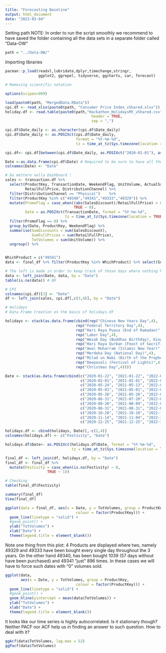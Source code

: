 ```yaml
---
title: "Forecasting Baseline"
output: html_document
date: "2023-03-04"
---
```

Setting path
NOTE: In order to run the script smoothly we recommend to have saved the folder
containing all the data sets in a separate folder called "Data-OW"

```r
path = "../Data-OW/"
```

Importing libraries
```r
pacman::p_load(readxl,lubridate,dplyr,timechange,stringr, 
               ggplot2, ggrepel, tidyverse, ggcharts, car, forecast)

# Removing scientific notation

options(scipen=999)
```

```r

load(paste0(path, "MergedData.RData"))
cpi.df <- read_xlsx(paste0(path, "Consumer Price Index_vShared.xlsx"))
holiday.df <- read.table(paste0(path,"Hackathon_HolidaysMY_vShared.csv"), 
                                       header = TRUE,
                                       sep = ",")

```

```r

cpi.df$Date_daily <- as.character(cpi.df$Date_daily)
cpi.df$Date_daily <- as.POSIXct(cpi.df$Date_daily, 
                                format = "%Y-%m-%d",
                                tz = time_at_tz(Sys.timezone(location = TRUE)))

cpi.df<- cpi.df[between(cpi.df$Date_daily, as.POSIXct("2020-01-01"), as.POSIXct("2022-12-31")),]
```

```r

Date <-as.data.frame(cpi.df$Date) # Required to be sure to have all the dates in the following data set
colnames(Date) <- "Date"

# Da mettere nella Dashboard !
sales <- transaction.df %>% 
  select(ProductKey, TransactionDate, WeekendFlag, UnitVolume, ActualSales, SalesDiscount,
         RetailFullPrice, DistributionChannel) %>% 
  filter(DistributionChannel == "Physical")    %>% 
  filter(ProductKey %in% c("49340","49341","49333","49329")) %>% 
  mutate(PromoFlag = case_when((abs(SalesDiscount)/RetailFullPrice) > 0.05 ~ 1,
                               TRUE ~ 0),
         Date = as.POSIXct(TransactionDate, format = "%Y-%m-%d",  
                           tz = time_at_tz(Sys.timezone(location = TRUE)))) %>% 
  filter(PromoFlag == 0) %>% 
  group_by(Date, ProductKey, WeekendFlag) %>% 
  summarise(SumDiscounts = sum(SalesDiscount),
            SumFullPrices = sum(RetailFullPrice),
            TotVolumes = sum(UnitVolume)) %>% 
  ungroup() %>% 


WhichProduct = c("49341")
data <- final_df %>% filter(ProductKey %in% WhichProduct) %>% select(SumFullPrices, ProductKey, Date, TotVolumes)

# The left is made in order to keep track of those days where nothing has been purchased
data <- left_join(Date, data, by = "Date")
table(is.na(data)) # OK
```


```r

# CPI
colnames(cpi.df)[3] <- "Date"
df <- left_join(sales, cpi.df[,c(3,4)], by = "Date")

# Holidays
# Data Frame Creation on the basis of holidays.df

holidays <- stack(as.data.frame(cbind(rep("Chinese New Years Day",4),
                                rep("Federal Territory Day",4),
                                rep("Hari Raya Puasa (End of Ramadan)",4),
                                rep("Labor Day",4),
                                rep("Wesak Day (Buddhas Birthday), Kings Birthday",4),
                                rep("Hari Raya Qurban (Feast of Sacrifice)",4),
                                rep("Awal Muharram (Islamic New Year)",4),
                                rep("Merdeka Day (National Day)",4),
                                rep("Milad un Nabi (Birth of the Prophet Muhammad)",4),
                                rep("Deepavali (Festival of Lights)",4),
                                rep("Christmas Day",4))))

Date <- stack(as.data.frame(cbind(c("2020-01-22", "2021-01-22", "2022-01-22", "2023-01-22"),
                                  c("2020-02-01", "2021-02-01", "2022-02-01", "2023-02-01"),
                                  c("2020-05-24", "2021-05-13", "2022-05-02", "2023-04-22"),
                                  c("2020-05-01", "2021-05-01", "2022-05-01", "2023-05-01"),
                                  c("2020-05-26", "2021-05-26", "2022-05-26", "2023-05-26"),
                                  c("2020-06-31", "2021-07-20", "2022-07-10", "2023-06-29"),
                                  c("2020-08-20", "2021-08-09", "2022-06-30", "2023-07-19"),
                                  c("2020-08-31", "2021-08-31", "2022-08-31", "2023-08-31"),
                                  c("2020-10-28", "2021-10-18", "2022-10-07", "2023-09-26"),
                                  c("2020-11-14", "2021-11-04", "2022-10-24", "2023-10-12"),
                                  c("2020-12-25", "2021-12-25", "2022-12-25", "2023-12-25"))))

holidays.df <- cbind(holidays, Date)[,-c(2,4)]
colnames(holidays.df) <- c("Festivity", "Date")

holidays.df$Date<- as.POSIXct(holidays.df$Date, format = "%Y-%m-%d",  
                              tz = time_at_tz(Sys.timezone(location = TRUE)))

final_df <- left_join(df, holidays.df, by = "Date")
final_df <- final_df %>% 
  mutate(Festivity = case_when(is.na(Festivity) ~ 0,
                   TRUE ~ 1))

# Checking
table(final_df$Festivity)
```
```r
summary(final_df)
View(final_df)

ggplot(data = final_df, aes(x = Date, y = TotVolumes, group = ProductKey,
                                colour = factor(ProductKey))) +
  geom_line(linetype = "solid") +
  #geom_point() +
  ylab("TotVolumes") +
  xlab("Date") +
  theme(legend.title = element_blank())

```
Note one thing from this plot: 4 Products are displayed where two, namely 49329 and 49333 have been bought
every single day throughout the 3 years. On the other hand 49340, has been bought 1039 (57 days without have been purchased) and 49341 "just" 896 times. In these cases we will have to force such dates with "0" volumes sold. 
```r
ggplot(data,
       aes(x = Date, y = TotVolumes, group = ProductKey,
                                colour = factor(ProductKey))) +
  geom_line(linetype = "solid") +
  #geom_point() +
  geom_hline(yintercept = mean(data$TotVolumes)) +
  ylab("TotVolumes") +
  xlab("Date") +
  theme(legend.title = element_blank())
```
It looks like our time series is highly autocorrelated. Is it stationary though? 
Neither PACF nor ACF help us in finding an answer to such question. How to deal with it?
```r
ggAcf(data$TotVolumes, lag.max = 52)
ggPacf(data$TotVolumes)
```

